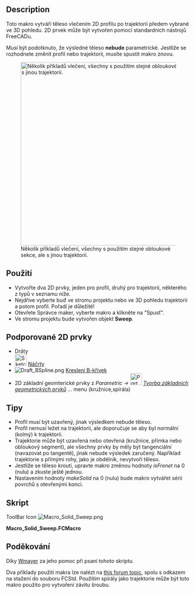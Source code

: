 <languages/>
<div class="mw-translate-fuzzy">
{{Macro/cs
|Name=Solid Sweep
|Icon=Macro_Solid_Sweep.png
|Translate=Solid Sweep
|Description=Vytváří těleso vlečením profilu po trajektorii.
|Author=Normandc
|Version=1.0
|Date=2011-12-03
|FCVersion=All
|Download=[https://www.freecadweb.org/wiki/images/6/6d/Macro_Solid_Sweep.png ToolBar Icon]
}}
</div>

==Description==
Toto makro vytváří těleso vlečením 2D profilu po trajektorii předem vybrané ve 3D pohledu. 2D prvek může být vytvořen pomocí standardních nástrojů FreeCADu.

Musí být podotknuto, že výsledné těleso '''nebude''' parametrické. Jestliže se rozhodnete změnit profil nebo trajektorii, musíte spustit makro znovu.

[[File:Solid_sweep.png‎|500px|Několik příkladů vlečení, všechny s použitím stejné obloukové sekce, ale s jinou trajektorií.]]

<div class="mw-translate-fuzzy">
== Použití ==
* Vytvořte dva 2D prvky, jeden pro profil, druhý pro trajektorii, některého z typů v seznamu níže.
* Nejdříve vyberte buď ve stromu projektu nebo ve 3D pohledu trajektorii a potom profil. Pořadí je důležité!
* Otevřete Správce maker, vyberte makro a klikněte na "Spusť".
* Ve stromu projektu bude vytvořen objekt  '''Sweep'''.
</div>

<div class="mw-translate-fuzzy">
== Podporované 2D prvky ==
* Dráty
* [[Image:Sketcher_NewSketch.png|32px]] [[Sketcher Workbench|Náčrty]]
* [[Image:Draft_BSpline.png]] [[Draft BSpline|Kreslení B-křivek]]
* 2D základní geomterické prvky z ''Parametric → [[Image:Part_CreatePrimitives.png|32px]] [[Part_CreatePrimitives|Tvorba základních geometrických prvků]] ...'' menu (kružnice,spirála)
</div>

== Tipy ==
* Profil musí být uzavřený, jinak výsledkem nebude těleso.
*Profil nemusí ležet na trajektorii, ale doporučuje se aby byl normální (kolmý) k trajektorii.
* Trajektorie může být uzavřená nebo otevřená (kružnice, přímka nebo obloukový segment), ale všechny prvky by měly být tangenciální (navazovat po tangentě), jinak nebude výsledek zaručený. Například trajektorie s přímými rohy, jako je obdélník, nevytvoří těleso.
* Jestliže se těleso kroutí, upravte makro změnou hodnoty ''isFrenet'' na 0 (nulu) a zkuste ještě jednou.
* Nastavením hodnoty ''makeSolid'' na 0 (nulu) bude makro vytvářet sérii povrchů s otevřenými konci.

<span id="Script"></span>
== Skript ==

ToolBar Icon [[Image:Macro_Solid_Sweep.png]]

'''Macro_Solid_Sweep.FCMacro'''

{{MacroCode|code=
import Part, FreeCAD, math, PartGui, FreeCADGui
from FreeCAD import Base

# get the selected objects, with first selection for the trajectory and second for the section
s = FreeCADGui.Selection.getSelection()
try:
     shape1=s[0].Shape
     shape2=s[1].Shape
except:
     print "Wrong selection"

traj = Part.Wire([shape1])
section = Part.Wire([shape2])

# create Part objec in the current document
myObject=App.ActiveDocument.addObject("Part::Feature","Sweep")

# variable makeSolid = 1 to create solid, 0 to create surfaces
makeSolid = True #1
isFrenet = True #1

# create a 3D shape and assigh it to the current document
Sweep = Part.Wire(traj).makePipeShell([section],makeSolid,isFrenet)
myObject.Shape = Sweep

}}


== Poděkování ==
Díky [[User:Wmayer|Wmayer]] za jeho pomoc při psaní tohoto skriptu.

<div class="mw-translate-fuzzy">
Dva příklady použití makra lze nalézt na [http://forum.freecadweb.org/viewtopic.php?f=8&t=1222&start=50#p11120 this forum topic], spolu s odkazem na stažení do souboru FCStd. Použitím spirály jako trajektorie může být toto makro použito pro vytvoření závitu šroubu.
</div>